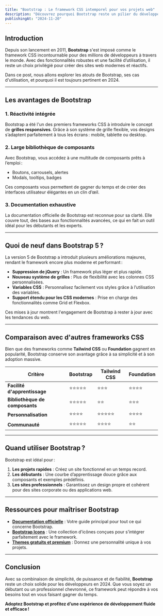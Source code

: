 ```yaml
---
title: "Bootstrap : Le framework CSS intemporel pour vos projets web"
description: "Découvrez pourquoi Bootstrap reste un pilier du développement web en 2024, grâce à sa simplicité, sa compatibilité et sa vaste communauté."
publishingAt: "2024-11-20"
---
```


## Introduction

Depuis son lancement en 2011, **Bootstrap** s'est imposé comme le framework CSS incontournable pour des millions de développeurs à travers le monde. Avec des fonctionnalités robustes et une facilité d’utilisation, il reste un choix privilégié pour créer des sites web modernes et réactifs.

Dans ce post, nous allons explorer les atouts de Bootstrap, ses cas d'utilisation, et pourquoi il est toujours pertinent en 2024.

---

## Les avantages de Bootstrap

### **1. Réactivité intégrée**

Bootstrap a été l'un des premiers frameworks CSS à introduire le concept de **grilles responsives**. Grâce à son système de grille flexible, vos designs s’adaptent parfaitement à tous les écrans : mobile, tablette ou desktop.

### **2. Large bibliothèque de composants**

Avec Bootstrap, vous accédez à une multitude de composants prêts à l’emploi :  
- Boutons, carrousels, alertes  
- Modals, tooltips, badges  

Ces composants vous permettent de gagner du temps et de créer des interfaces utilisateur élégantes en un clin d’œil.

### **3. Documentation exhaustive**

La documentation officielle de Bootstrap est reconnue pour sa clarté. Elle couvre tout, des bases aux fonctionnalités avancées, ce qui en fait un outil idéal pour les débutants et les experts.

---

## Quoi de neuf dans Bootstrap 5 ?

La version 5 de Bootstrap a introduit plusieurs améliorations majeures, rendant le framework encore plus moderne et performant :

- **Suppression de jQuery** : Un framework plus léger et plus rapide.  
- **Nouveau système de grilles** : Plus de flexibilité avec les colonnes CSS personnalisées.  
- **Variables CSS** : Personnalisez facilement vos styles grâce à l’utilisation des variables.  
- **Support étendu pour les CSS modernes** : Prise en charge des fonctionnalités comme Grid et Flexbox.  

Ces mises à jour montrent l'engagement de Bootstrap à rester à jour avec les tendances du web.

---

## Comparaison avec d'autres frameworks CSS

Bien que des frameworks comme **Tailwind CSS** ou **Foundation** gagnent en popularité, Bootstrap conserve son avantage grâce à sa simplicité et à son adoption massive.

| **Critère**                | **Bootstrap**       | **Tailwind CSS** | **Foundation** |
|----------------------------|---------------------|------------------|----------------|
| **Facilité d'apprentissage** | ⭐⭐⭐⭐⭐              | ⭐⭐⭐            | ⭐⭐⭐⭐          |
| **Bibliothèque de composants** | ⭐⭐⭐⭐⭐              | ⭐⭐             | ⭐⭐⭐           |
| **Personnalisation**       | ⭐⭐⭐⭐               | ⭐⭐⭐⭐⭐          | ⭐⭐⭐⭐          |
| **Communauté**             | ⭐⭐⭐⭐⭐              | ⭐⭐⭐⭐           | ⭐⭐            |

---

## Quand utiliser Bootstrap ?

Bootstrap est idéal pour :
1. **Les projets rapides** : Créez un site fonctionnel en un temps record.  
2. **Les débutants** : Une courbe d’apprentissage douce grâce aux composants et exemples prédéfinis.  
3. **Les sites professionnels** : Garantissez un design propre et cohérent pour des sites corporate ou des applications web.  

---

## Ressources pour maîtriser Bootstrap

- [**Documentation officielle**](https://getbootstrap.com) : Votre guide principal pour tout ce qui concerne Bootstrap.  
- [**Bootstrap Icons**](https://icons.getbootstrap.com) : Une collection d'icônes conçues pour s’intégrer parfaitement avec le framework.  
- [**Themes gratuits et premium**](https://themes.getbootstrap.com) : Donnez une personnalité unique à vos projets.  

---

## Conclusion

Avec sa combinaison de simplicité, de puissance et de fiabilité, **Bootstrap** reste un choix solide pour les développeurs en 2024. Que vous soyez un débutant ou un professionnel chevronné, ce framework peut répondre à vos besoins tout en vous faisant gagner du temps.

**Adoptez Bootstrap et profitez d’une expérience de développement fluide et efficace !**